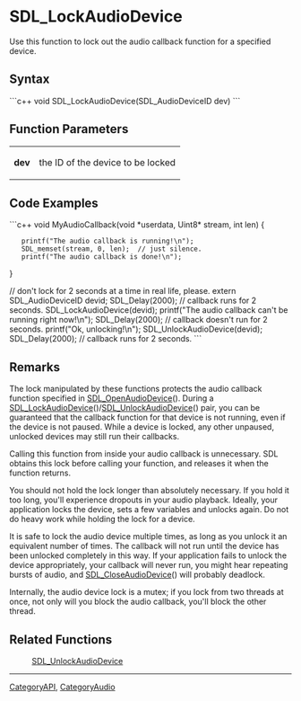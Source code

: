 
= SDL_LockAudioDevice =
Use this function to lock out the audio callback function for a specified device.


== Syntax ==
```c++
void SDL_LockAudioDevice(SDL_AudioDeviceID dev)
```

== Function Parameters ==
{|
|'''dev'''
|the ID of the device to be locked
|}

== Code Examples ==
```c++
void MyAudioCallback(void *userdata, Uint8* stream, int len)
{
    printf("The audio callback is running!\n");
    SDL_memset(stream, 0, len);  // just silence.
    printf("The audio callback is done!\n");
}

// don't lock for 2 seconds at a time in real life, please.
extern SDL_AudioDeviceID devid;
SDL_Delay(2000);  // callback runs for 2 seconds.
SDL_LockAudioDevice(devid);
printf("The audio callback can't be running right now!\n");
SDL_Delay(2000);  // callback doesn't run for 2 seconds.
printf("Ok, unlocking!\n");
SDL_UnlockAudioDevice(devid);
SDL_Delay(2000);  // callback runs for 2 seconds.
```

== Remarks ==
The lock manipulated by these functions protects the audio callback function specified in [[SDL_OpenAudioDevice]]().  During a [[SDL_LockAudioDevice]]()/[[SDL_UnlockAudioDevice]]() pair, you can be guaranteed that the callback function for that device is not running, even if the device is not paused. While a device is locked, any other unpaused, unlocked devices may still run their callbacks.

Calling this function from inside your audio callback is unnecessary. SDL obtains this lock before calling your function, and releases it when the function returns.

You should not hold the lock longer than absolutely necessary. If you hold it too long, you'll experience dropouts in your audio playback. Ideally, your application locks the device, sets a few variables and unlocks again. Do not do heavy work while holding the lock for a device.

It is safe to lock the audio device multiple times, as long as you unlock it an equivalent number of times. The callback will not run until the device has been unlocked completely in this way. If your application fails to unlock the device appropriately, your callback will never run, you might hear repeating bursts of audio, and [[SDL_CloseAudioDevice]]() will probably deadlock.

Internally, the audio device lock is a mutex; if you lock from two threads at once, not only will you block the audio callback, you'll block the other thread.

== Related Functions ==
:[[SDL_UnlockAudioDevice]]

----
[[CategoryAPI]], [[CategoryAudio]]

